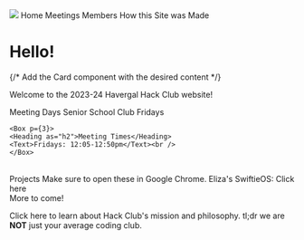 
<Container>

<Flex as="nav">
  <Image src={"https://assets.hackclub.com/flag-orpheus-top.svg"} />
  <NavLink href="#!" p={2}>
    Home
  </NavLink>
  <NavLink href="#!" p={2}>
    Meetings
  </NavLink>
  <NavLink href="#!" p={2}>
    Members
  </NavLink>
  <NavLink href="/how_the_site_was_made.mdx" p={2}>
    How this Site was Made
  </NavLink>
</Flex>

</Container>


<Container>

# Hello!

{/* Add the Card component with the desired content */}

Welcome to the 2023-24 Havergal Hack Club website!

<Card>
<Flex justifyContent="space-evenly">
    <Box p={3}>
    <Heading as="h2">Meeting Days</Heading>
    <Text>Senior School Club Fridays</Text><br />
    </Box>

    <Box p={3}>
    <Heading as="h2">Meeting Times</Heading>
    <Text>Fridays: 12:05-12:50pm</Text><br />
    </Box>
</Flex>
</Card>
<br />
<Card>
  <Flex justifyContent="space-evenly">
      <Box p={3}>
      <Heading as="h2">Projects</Heading>
      <Text>Make sure to open these in Google Chrome.</Text>
      <Text>Eliza's SwiftieOS: <Link href="https://traumaticidenticallistener--eprole.repl.co/">Click here</Link></Text><br />
      <Text>More to come!</Text>
      </Box>
  </Flex>
  </Card>

Click <Link href="https://hackclub.com/philosophy/">here</Link> to learn about Hack Club's mission and philosophy. tl;dr we are **NOT** just your average coding club.
</Container>